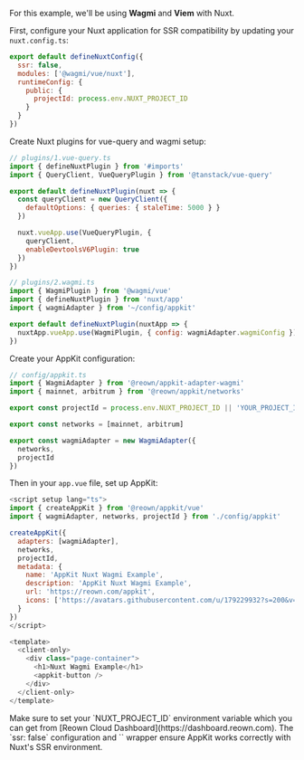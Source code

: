 For this example, we'll be using **Wagmi** and **Viem** with Nuxt.

First, configure your Nuxt application for SSR compatibility by updating your `nuxt.config.ts`:

```javascript
export default defineNuxtConfig({
  ssr: false,
  modules: ['@wagmi/vue/nuxt'],
  runtimeConfig: {
    public: {
      projectId: process.env.NUXT_PROJECT_ID
    }
  }
})
```

Create Nuxt plugins for vue-query and wagmi setup:

```javascript
// plugins/1.vue-query.ts
import { defineNuxtPlugin } from '#imports'
import { QueryClient, VueQueryPlugin } from '@tanstack/vue-query'

export default defineNuxtPlugin(nuxt => {
  const queryClient = new QueryClient({
    defaultOptions: { queries: { staleTime: 5000 } }
  })

  nuxt.vueApp.use(VueQueryPlugin, {
    queryClient,
    enableDevtoolsV6Plugin: true
  })
})
```

```javascript
// plugins/2.wagmi.ts
import { WagmiPlugin } from '@wagmi/vue'
import { defineNuxtPlugin } from 'nuxt/app'
import { wagmiAdapter } from '~/config/appkit'

export default defineNuxtPlugin(nuxtApp => {
  nuxtApp.vueApp.use(WagmiPlugin, { config: wagmiAdapter.wagmiConfig })
})
```

Create your AppKit configuration:

```javascript
// config/appkit.ts
import { WagmiAdapter } from '@reown/appkit-adapter-wagmi'
import { mainnet, arbitrum } from '@reown/appkit/networks'

export const projectId = process.env.NUXT_PROJECT_ID || 'YOUR_PROJECT_ID'

export const networks = [mainnet, arbitrum]

export const wagmiAdapter = new WagmiAdapter({
  networks,
  projectId
})
```

Then in your `app.vue` file, set up AppKit:

```javascript
<script setup lang="ts">
import { createAppKit } from '@reown/appkit/vue'
import { wagmiAdapter, networks, projectId } from './config/appkit'

createAppKit({
  adapters: [wagmiAdapter],
  networks,
  projectId,
  metadata: {
    name: 'AppKit Nuxt Wagmi Example',
    description: 'AppKit Nuxt Wagmi Example',
    url: 'https://reown.com/appkit',
    icons: ['https://avatars.githubusercontent.com/u/179229932?s=200&v=4']
  }
})
</script>

<template>
  <client-only>
    <div class="page-container">
      <h1>Nuxt Wagmi Example</h1>
      <appkit-button />
    </div>
  </client-only>
</template>
```

<Note>
  Make sure to set your `NUXT_PROJECT_ID` environment variable which you can get from [Reown Cloud Dashboard](https://dashboard.reown.com).
</Note>

<Note>
  The `ssr: false` configuration and `<client-only>` wrapper ensure AppKit works correctly with Nuxt's SSR environment.
</Note>
